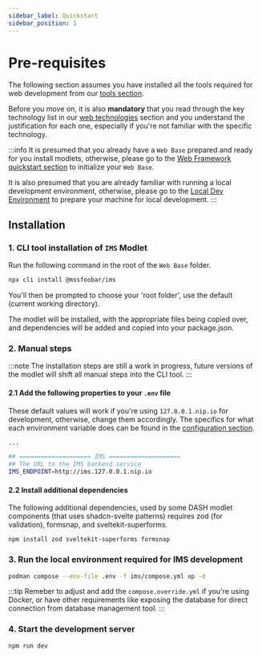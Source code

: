 ```yaml
---
sidebar_label: Quickstart
sidebar_position: 1
---
```



# Pre-requisites

The following section assumes you have installed all the tools required for web development from our
[tools section](../get-started/tools.mdx).

Before you move on, it is also **mandatory** that you read through the key technology list in our
[web technologies](/overview/technologies/web.md) section and you understand the justification for each one,
especially if you're not familiar with the specific technology.

:::info
It is presumed that you already have a `Web Base` prepared and ready for you install modlets, otherwise, please go to the
[Web Framework quickstart section](../web-base/quickstart/quickstart.mdx) to initialize your
`Web Base`.

It is also presumed that you are already familiar with running a local development environment, otherwise, please go to
the [Local Dev Environment](../get-started/local-development.mdx) to prepare your machine for local
development.
:::

## Installation

### 1. CLI tool installation of `IMS` Modlet

Run the following command in the root of the `Web Base` folder.

```bash title="web-base"
npx cli install @mssfoobar/ims
```

You'll then be prompted to choose your 'root folder', use the default (current working directory).

The modlet will be installed, with the appropriate files being copied over, and dependencies will be added and copied
into your package.json.

### 2. Manual steps

:::note
The installation steps are still a work in progress, future versions of the modlet will shift all manual steps into the
CLI tool.
:::

#### 2.1 Add the following properties to your `.env` file

These default values will work if you're using `127.0.0.1.nip.io` for development, otherwise, change them accordingly.
The specifics for what each environment variable does can be found in the
[configuration section](./configuration/configuration.mdx#modlet-environment-variables).

```bash title=".env" {5}
...

## ==================== IMS ====================
## The URL to the IMS backend service
IMS_ENDPOINT=http://ims.127.0.0.1.nip.io
```

#### 2.2 Install additional dependencies

The following additional dependencies, used by some DASH modlet components (that uses shadcn-svelte patterns) requires
zod (for validation), formsnap, and sveltekit-superforms.

```
npm install zod sveltekit-superforms formsnap
```

### 3. Run the local environment required for IMS development

```bash title="dev-containers"
podman compose --env-file .env -f ims/compose.yml up -d
```

:::tip
Remeber to adjust and add the `compose.override.yml` if you're using Docker, or have other requirements like exposing
the database for direct connection from database management tool.
:::

### 4. Start the development server

```bash
npm run dev
```
